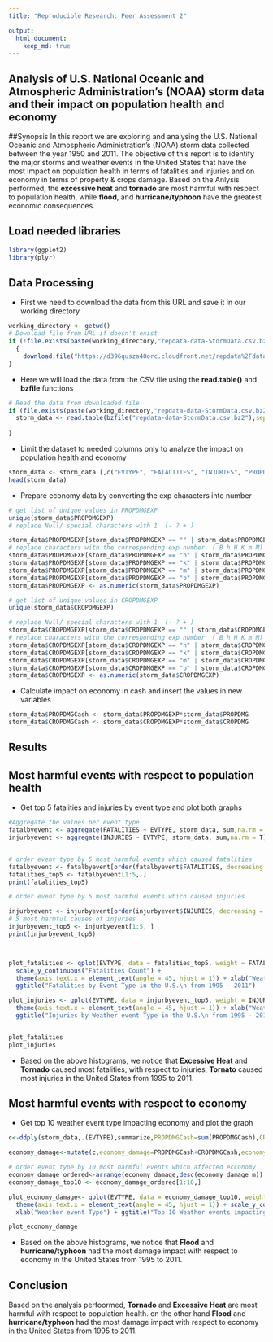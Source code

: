 ```yaml
---
title: "Reproducible Research: Peer Assessment 2"

output: 
  html_document:
    keep_md: true
---
```

## Analysis of U.S. National Oceanic and Atmospheric Administration's (NOAA) storm data and their impact on population health and economy

##Synopsis
In this report we are exploring and analysing the U.S. National Oceanic and Atmospheric Administration's (NOAA) storm data collected between the year 1950 and 2011. The objective of this report is to identify the major storms and weather events in the United States that have the most impact on population health in terms of fatalities and injuries and on economy in terms of property & crops damage. Based on the Anlysis performed, the **excessive heat** and **tornado** are most harmful with respect to population health, while **flood**, and **hurricane/typhoon** have the greatest economic consequences.
 
## Load needed libraries
```r
library(ggplot2)
library(plyr)

```

## Data Processing
- First we need to download the data from this URL and save it in our working directory

```r

working_directory <- getwd()
# Download file from URL if doesn't exist
if (!file.exists(paste(working_directory,"repdata-data-StormData.csv.bz2", sep="/"))) 
  {
    download.file("https://d396qusza40orc.cloudfront.net/repdata%2Fdata%2FStormData.csv.bz2", working_directory)
}

```

- Here we will load the data from the CSV file using the **read.table()** and **bzfile** functions 


```r
# Read the data from downloaded file
if (file.exists(paste(working_directory,"repdata-data-StormData.csv.bz2", sep="/"))) {
  storm_data <- read.table(bzfile("repdata-data-StormData.csv.bz2"),sep=",",stringsAsFactors=FALSE,header=TRUE)  
  
}

```


- Limit the dataset to needed columns only to analyze the impact on population health and economy

```r
storm_data <- storm_data [,c("EVTYPE", "FATALITIES", "INJURIES", "PROPDMG", "PROPDMGEXP", "CROPDMG", "CROPDMGEXP")]
head(storm_data)
```



- Prepare economy data by converting the exp characters into number 
```r
# get list of unique values in PROPDMGEXP
unique(storm_data$PROPDMGEXP)
# replace Null/ special characters with 1  (- ? + )

storm_data$PROPDMGEXP[storm_data$PROPDMGEXP == "" | storm_data$PROPDMGEXP == "-"| storm_data$PROPDMGEXP == "?" | storm_data$PROPDMGEXP == "+"] <- "1"
# replace characters with the corresponding exp number  ( B h H K m M)
storm_data$PROPDMGEXP[storm_data$PROPDMGEXP == "h" | storm_data$PROPDMGEXP == "H"] <- "100"
storm_data$PROPDMGEXP[storm_data$PROPDMGEXP == "k" | storm_data$PROPDMGEXP == "K"] <- "1000"
storm_data$PROPDMGEXP[storm_data$PROPDMGEXP == "m" | storm_data$PROPDMGEXP == "M"] <- "1000000"
storm_data$PROPDMGEXP[storm_data$PROPDMGEXP == "b" | storm_data$PROPDMGEXP == "B"] <- "1000000000"
storm_data$PROPDMGEXP <- as.numeric(storm_data$PROPDMGEXP)
```

```r
# get list of unique values in CROPDMGEXP
unique(storm_data$CROPDMGEXP)
```
```r
# replace Null/ special characters with 1  (- ? + )
storm_data$CROPDMGEXP[storm_data$CROPDMGEXP == "" | storm_data$CROPDMGEXP == "-"| storm_data$CROPDMGEXP == "?" | storm_data$CROPDMGEXP == "+"] <- "1"
# replace characters with the corresponding exp number  ( B h H K m M)
storm_data$CROPDMGEXP[storm_data$CROPDMGEXP == "h" | storm_data$CROPDMGEXP == "H"] <- "100"
storm_data$CROPDMGEXP[storm_data$CROPDMGEXP == "k" | storm_data$CROPDMGEXP == "K"] <- "1000"
storm_data$CROPDMGEXP[storm_data$CROPDMGEXP == "m" | storm_data$CROPDMGEXP == "M"] <- "1000000"
storm_data$CROPDMGEXP[storm_data$CROPDMGEXP == "b" | storm_data$CROPDMGEXP == "B"] <- "1000000000"
storm_data$CROPDMGEXP <- as.numeric(storm_data$CROPDMGEXP)


```

- Calculate impact on economy in cash and insert the values in new variables
```r
storm_data$PROPDMGCash <- storm_data$PROPDMGEXP*storm_data$PROPDMG
storm_data$CROPDMGCash <- storm_data$CROPDMGEXP*storm_data$CROPDMG

```

## Results

## Most harmful events with respect to population health
- Get top 5 fatalities and injuries by event type and plot both graphs

```r

#Aggregate the values per event type
fatalbyevent <- aggregate(FATALITIES ~ EVTYPE, storm_data, sum,na.rm = T)
injurbyevent <- aggregate(INJURIES ~ EVTYPE, storm_data, sum,na.rm = T)


# order event type by 5 most harmful events which caused fatalities
fatalbyevent <- fatalbyevent[order(fatalbyevent$FATALITIES, decreasing = TRUE), ]
fatalities_top5 <- fatalbyevent[1:5, ]
print(fatalities_top5)

# order event type by 5 most harmful events which caused injuries

injurbyevent <- injurbyevent[order(injurbyevent$INJURIES, decreasing = TRUE), ]
# 5 most harmful causes of injuries
injurbyevent_top5 <- injurbyevent[1:5, ]
print(injurbyevent_top5)



plot_fatalities <- qplot(EVTYPE, data = fatalities_top5, weight = FATALITIES, geom = "bar", binwidth = 1) + 
  scale_y_continuous("Fatalities Count") + 
  theme(axis.text.x = element_text(angle = 45, hjust = 1)) + xlab("Weather Event Type") + 
  ggtitle("Fatalities by Event Type in the U.S.\n from 1995 - 2011")

plot_injuries <- qplot(EVTYPE, data = injurbyevent_top5, weight = INJURIES, geom = "bar", binwidth = 1) + scale_y_continuous("Injuries Count") + 
  theme(axis.text.x = element_text(angle = 45, hjust = 1)) + xlab("Weather Event Type") + 
  ggtitle("Injuries by Weather event Type in the U.S.\n from 1995 - 2011")


plot_fatalities
plot_injuries
```


- Based on the above histograms, we notice that **Excessive Heat** and **Tornado** caused most fatalities; with respect to injuries, **Tornato** caused most injuries in the United States from 1995 to 2011.


## Most harmful events with respect to economy

- Get top 10 weather event type impacting economy and plot the graph

```r
c<-ddply(storm_data,.(EVTYPE),summarize,PROPDMGCash=sum(PROPDMGCash),CROPDMGCash=sum(CROPDMGCash))

economy_damage<-mutate(c,economy_damage=PROPDMGCash+CROPDMGCash,economy_damage_m=economy_damage/1000000)

# order event type by 10 most harmful events which affected ecconomy
economy_damage_ordered<-arrange(economy_damage,desc(economy_damage_m))
economy_damage_top10 <- economy_damage_ordered[1:10,]

plot_economy_damage<- qplot(EVTYPE, data = economy_damage_top10, weight = economy_damage_m, geom = "bar", binwidth = 1) + 
  theme(axis.text.x = element_text(angle = 45, hjust = 1)) + scale_y_continuous("Economy Damage (M$)") + 
  xlab("Weather event Type") + ggtitle("Top 10 Weather events impacting economy in\n the U.S. from 1995 - 2011")

plot_economy_damage
```


- Based on the above histograms, we notice that **Flood** and **hurricane/typhoon** had the most damage impact with respect to economy in the United States from 1995 to 2011.



## Conclusion
Based on the analysis perfoormed, **Tornado** and **Excessive Heat** are most harmful with respect to population health. on the other hand **Flood** and **hurricane/typhoon** had the most damage impact with respect to economy in the United States from 1995 to 2011.

